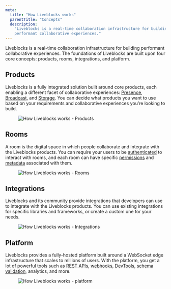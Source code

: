 ```yaml
---
meta:
  title: "How Liveblocks works"
  parentTitle: "Concepts"
  description:
    "Liveblocks is a real-time collaboration infrastructure for building
    performant collaborative experiences."
---
```


Liveblocks is a real-time collaboration infrastructure for building performant
collaborative experiences. The foundations of Liveblocks are built upon four
core concepts: products, rooms, integrations, and platform.

## Products

Liveblocks is a fully integrated solution built around core products, each
enabling a different facet of collaborative experiences:
[Presence](/docs/products/presence), [Broadcast](/docs/products/broadcast), and
[Storage](/docs/products/storage). You can decide what products you want to use
based on your requirements and collaborative experiences you’re looking to
build.

<Figure highlight>
  <Image
    src="/images/docs/concepts/products.png"
    alt="How Liveblocks works - Products"
    layout="responsive"
    width={768}
    height={440}
    quality={90}
  />
</Figure>

## Rooms

A room is the digital space in which people collaborate and integrate with the
Liveblocks products. You can require your users to be
[authenticated](/docs/rooms/authentication) to interact with rooms, and each
room can have specific [permissions](/docs/rooms/permissions) and
[metadata](/docs/rooms/metadata) associated with them.

<Figure highlight>
  <Image
    src="/images/docs/concepts/rooms.png"
    alt="How Liveblocks works - Rooms"
    layout="responsive"
    width={768}
    height={440}
    quality={90}
  />
</Figure>

## Integrations

Liveblocks and its community provide integrations that developers can use to
integrate with the Liveblocks products. You can use existing integrations for
specific libraries and frameworks, or create a custom one for your needs.

<Figure highlight>
  <Image
    src="/images/docs/concepts/integrations.png"
    alt="How Liveblocks works - Integrations"
    layout="responsive"
    width={768}
    height={440}
    quality={90}
  />
</Figure>

## Platform

Liveblocks provides a fully-hosted platform built around a WebSocket edge
infrastructure that scales to millions of users. With the platform, you get a
lot of powerful tools such as
[REST APIs](/docs/api-reference/rest-api-endpoints),
[webhooks](/docs/platform/webhooks), [DevTools](/docs/platform/devtools),
[schema validation](/docs/platform/schema-validation), analytics, and more.

<Figure highlight>
  <Image
    src="/images/docs/concepts/platform.png"
    alt="How Liveblocks works - platform"
    layout="responsive"
    width={768}
    height={440}
    quality={90}
  />
</Figure>
